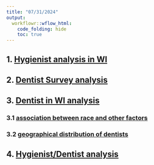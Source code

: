 ```yaml
---
title: "07/31/2024"
output:
  workflowr::wflow_html:
    code_folding: hide
    toc: true
---
```






## 1.  [Hygienist analysis in WI](2024_0701_survey_part2.html)


## 2.    [Dentist Survey analysis](2024_0701_survey_part1.html)

## 3.   [Dentist in WI analysis](2024_0701_survey_part3.html)

### 3.1  [association between race and  other factors](2024_0701_survry_part3_01_racevsothers.html)

### 3.2 [geographical distribution of dentists](2024_0701_survey_part3_02_geographicaldistribution.html)

## 4. [Hygienist/Dentist analysis](2024_0701_survey_part4.html)

